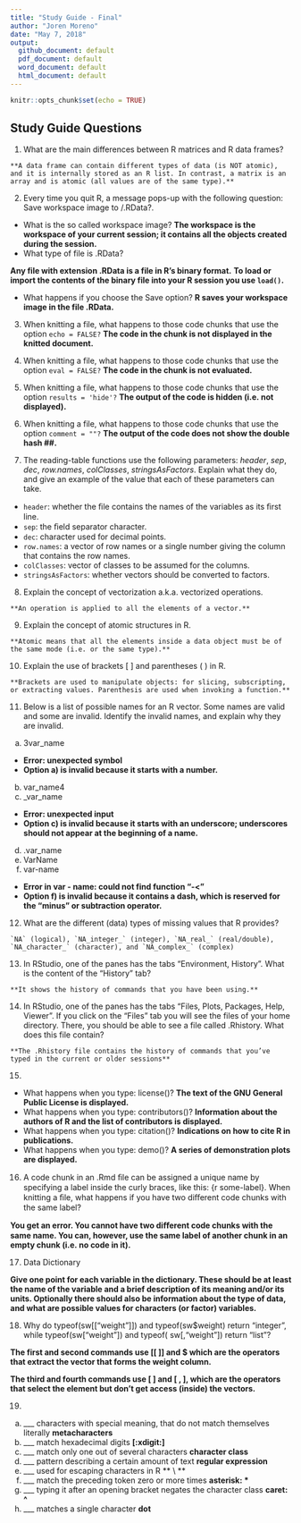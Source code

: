 ```yaml
---
title: "Study Guide - Final"
author: "Joren Moreno"
date: "May 7, 2018"
output:
  github_document: default
  pdf_document: default
  word_document: default
  html_document: default
---
```


```r
knitr::opts_chunk$set(echo = TRUE)
```

## Study Guide Questions

  1.  What are the main differences between R matrices and R data frames? 

    **A data frame can contain different types of data (is NOT atomic), and it is internally stored as an R list. In contrast, a matrix is an array and is atomic (all values are of the same type).**

  2. Every time you quit R, a message pops-up with the following question: Save workspace image to /.RData?. 
  * What is the so called workspace image? 
  **The workspace is the workspace of your current session; it contains all the objects created during the session.** 
  * What type of file is .RData? 
  
  **Any file with extension .RData is a file in R’s binary format.** 
  **To load or import the contents of the binary file into your R session you use `load()`.**
  
  * What happens if you choose the Save option? 
  **R saves your workspace image in the file .RData.**

  3) When knitting a file, what happens to those code chunks that use the option `echo = FALSE?` 
  **The code in the chunk is not displayed in the knitted document.**
  
  4) When knitting a file, what happens to those code chunks that use the option `eval = FALSE?` 
  **The code in the chunk is not evaluated.**
  
  5) When knitting a file, what happens to those code chunks that use the option `results = 'hide'?` 
  **The output of the code is hidden (i.e. not displayed).**
  
  6) When knitting a file, what happens to those code chunks that use the option `comment = ""?` 
  **The output of the code does not show the double hash ##.**
  
  7) The reading-table functions use the following parameters: *header*, *sep*, *dec*, *row.names*, *colClasses*, *stringsAsFactors*. Explain what they do, and give an example of the value that each of these parameters can take.  
  * `header`: whether the ﬁle contains the names of the variables as its ﬁrst line. 
  * `sep`: the ﬁeld separator character. 
  * `dec`: character used for decimal points. 
  * `row.names`: a vector of row names or a single number giving the column that contains the row names. 
  * `colClasses`: vector of classes to be assumed for the columns. 
  * `stringsAsFactors`: whether vectors should be converted to factors.

  8) Explain the concept of vectorization a.k.a. vectorized operations. 
    
    **An operation is applied to all the elements of a vector.**
  
  9) Explain the concept of atomic structures in R. 
    
    **Atomic means that all the elements inside a data object must be of the same mode (i.e. or the same type).**
    
  10) Explain the use of brackets [ ] and parentheses ( ) in R. 
  
    **Brackets are used to manipulate objects: for slicing, subscripting, or extracting values. Parenthesis are used when invoking a function.**
    
  11) Below is a list of possible names for an R vector. Some names are valid and some are invalid. Identify the invalid names, and explain why they are invalid. 
  a. 3var_name 
  * **Error: unexpected symbol**
  * **Option a) is invalid because it starts with a number.** 
  b. var_name4 
  c. _var_name
  * **Error: unexpected input**
  * **Option c) is invalid because it starts with an underscore; underscores should not appear at the beginning of a name.** 
  d. .var_name 
  e. VarName 
  f. var-name
  * **Error in var - name: could not find function "-<"**
  * **Option f) is invalid because it contains a dash, which is reserved for the “minus” or subtraction operator.**


  12) What are the different (data) types of missing values that R provides?
    
    `NA` (logical), `NA_integer_` (integer), `NA_real_` (real/double), `NA_character_` (character), and `NA_complex_` (complex)

  13) In RStudio, one of the panes has the tabs "Environment, History". What is the content of the "History" tab?
    
    **It shows the history of commands that you have been using.**
  
  14) In RStudio, one of the panes has the tabs “Files, Plots, Packages, Help, Viewer”. If you click on the “Files” tab you will see the files of your home directory. There, you should be able to see a file called .Rhistory. What does this file contain? 
  
    **The .Rhistory file contains the history of commands that you’ve typed in the current or older sessions**
  
  15)  
  * What happens when you type: license()? **The text of the GNU General Public License is displayed.** 
  * What happens when you type: contributors()? **Information about the authors of R and the list of contributors is displayed.** 
  * What happens when you type: citation()? **Indications on how to cite R in publications.**
  * What happens when you type: demo()? **A series of demonstration plots are displayed.**

  16)  A code chunk in an .Rmd ﬁle can be assigned a unique name by specifying a label inside the curly braces, like this: {r some-label}. When knitting a ﬁle, what happens if you have two diﬀerent code chunks with the same label? 
  
  **You get an error. You cannot have two diﬀerent code chunks with the same name. You can, however, use the same label of another chunk in an empty chunk (i.e. no code in it).**

  17) Data Dictionary
  
  **Give one point for each variable in the dictionary. These should be at least the name of the variable and a brief description of its meaning and/or its units. Optionally there should also be information about the type of data, and what are possible values for characters (or factor) variables.**
  
  18) Why do typeof(sw[["weight"]]) and typeof(sw$weight) return "integer", while typeof(sw["weight"]) and typeof( sw[,"weight"]) return "list"? 
  
  **The first and second commands use [[ ]] and $ which are the operators that extract the vector that forms the weight column.**
  
  **The third and fourth commands use [ ] and [ , ], which are the operators that select the element but don’t get access (inside) the vectors.**

  19) 
  
  a) ___ characters with special meaning, that do not match themselves literally **metacharacters** 
  b) ___ match hexadecimal digits **[:xdigit:]** 
  c) ___ match only one out of several characters **character class** 
  d) ___ pattern describing a certain amount of text **regular expression** 
  e) ___ used for escaping characters in R ** \\ ** 
  f) ___ match the preceding token zero or more times **asterisk: * ** 
  g) ___ typing it after an opening bracket negates the character class **caret: ^**
  h) ___ matches a single character **dot**

